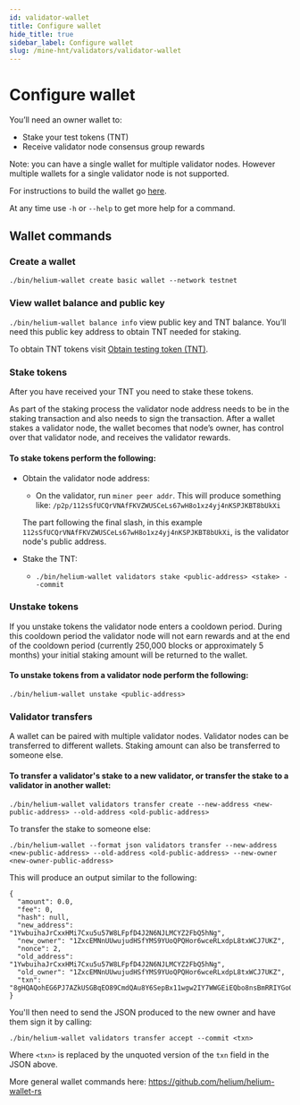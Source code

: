 ```yaml
---
id: validator-wallet
title: Configure wallet
hide_title: true
sidebar_label: Configure wallet
slug: /mine-hnt/validators/validator-wallet
---
```



# Configure wallet

You’ll need an owner wallet to:
* Stake your test tokens (TNT)
* Receive validator node consensus group rewards

Note: you can have a single wallet for multiple validator nodes. However multiple wallets for a single validator node is not supported.

For instructions to build the wallet go [here](https://github.com/helium/helium-wallet-rs).

At any time use ```-h``` or ```--help``` to get more help for a command.

## Wallet commands

### Create a wallet

```./bin/helium-wallet create basic wallet --network testnet``` 

### View wallet balance and public key
```./bin/helium-wallet balance info``` view public key and TNT balance. You’ll need this public key address to obtain TNT needed for staking. 

To obtain TNT tokens visit [Obtain testing token (TNT)](/mine-hnt/validators/validator-tnt).

### Stake tokens
After you have received your TNT you need to stake these tokens. 

As part of the staking process the validator node address needs to be in the staking transaction and also needs to sign the transaction. After a wallet stakes a validator node, the wallet becomes that node’s owner, has control over that validator node, and receives the validator rewards.

#### To stake tokens perform the following:

* Obtain the validator node address:
    * On the validator, run ```miner peer addr```.  This will produce something like: ```/p2p/112sSfUCQrVNAfFKVZWUSCeLs67wH8o1xz4yj4nKSPJKBT8bUkXi```

    The part following the final slash, in this example ```112sSfUCQrVNAfFKVZWUSCeLs67wH8o1xz4yj4nKSPJKBT8bUkXi```, is the validator node's public address.

* Stake the TNT:
    * ```./bin/helium-wallet validators stake <public-address> <stake> --commit```

### Unstake tokens
If you unstake tokens the validator node enters a cooldown period. During this cooldown period the validator node will not earn rewards and at the end of the cooldown period (currently 250,000 blocks or approximately 5 months) your initial staking amount will be returned to the wallet. 

#### To unstake tokens from a validator node perform the following:
```./bin/helium-wallet unstake <public-address>```

### Validator transfers 
A wallet can be paired with multiple validator nodes. Validator nodes can be transferred to different wallets. Staking amount can also be transferred to someone else.

#### To transfer a validator's stake to a new validator, or transfer the stake to a validator in another wallet:
```./bin/helium-wallet validators transfer create --new-address <new-public-address> --old-address <old-public-address>```

To transfer the stake to someone else:

```./bin/helium-wallet --format json validators transfer --new-address <new-public-address> --old-address <old-public-address> --new-owner <new-owner-public-address>```

This will produce an output similar to the following:

```
{
  "amount": 0.0,
  "fee": 0,
  "hash": null,
  "new_address": "1YwbuihaJrCxxHMi7Cxu5u57W8LFpfD4J2N6NJLMCYZ2FbQ5hNg",
  "new_owner": "1ZxcEMNnUUwujudHSfYMS9YUoQPQHor6wceRLxdpL8txWCJ7UKZ",
  "nonce": 2,
  "old_address": "1YwbuihaJrCxxHMi7Cxu5u57W8LFpfD4J2N6NJLMCYZ2FbQ5hNg",
  "old_owner": "1ZxcEMNnUUwujudHSfYMS9YUoQPQHor6wceRLxdpL8txWCJ7UKZ",
  "txn": "8gHQAQohEG6PJ7AZkUSGBqEO89CmdQAu8Y6SepBx11wgw2IY7WWGEiEQbo8nsBmRRIYGoQ7z0KZ1AC7xjpJ6kHHXXCDDYhjtZYYaIRD0idqz8SRyoUMBZhygY/fgpX9juEX+46Pya8ZyMMxa0yIhEdxxIOJxUVrnbQo2f/htY/kWQy3bWq5o0hVz4DQMZdPzMkBmtCjmV++wGbLp5oSVoUQJMYCE2u4AuhBhTZFWa2vhew6XBTYY4UIdqGiK0Fb9AD5qed7OW18smUP66Yfg+swISAI="
}
```

You'll then need to send the JSON produced to the new owner and have them sign it by calling:

```./bin/helium-wallet validators transfer accept --commit <txn>```

Where ```<txn>``` is replaced by the unquoted version of the ```txn``` field in the JSON above.


More general wallet commands here: https://github.com/helium/helium-wallet-rs